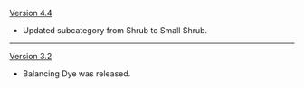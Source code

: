 {{Change History/Header}}
[[Version 4.4]]
* Updated subcategory from Shrub to Small Shrub.
----
[[Version 3.2]]
* Balancing Dye was released.